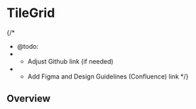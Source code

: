 
<Meta of={TileGridStories} />

# TileGrid

{/*
  * @todo:
  * - Adjust Github link (if needed)
  * - Add Figma and Design Guidelines (Confluence) link
  */}
<ResourceLinks
  sourceCode="https://github.com/cultureamp/kaizen-design-system/tree/main/packages/components/src/Tile/TileGrid"
  designGuidelines="https://cultureamp.atlassian.net/wiki/spaces/DesignSystem/pages/3079077889/Tile#TileGrid"
  className="!mb-8"
/>

<KaioNotification />

<Installation
  installCommand="yarn add @kaizen/components"
  importStatement='import { TileGrid } from "@kaizen/components"'
/>

## Overview

<Canvas of={TileGridStories.Playground} />
<Controls of={TileGridStories.Playground} />
